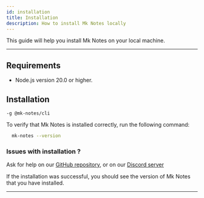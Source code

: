 ```yaml
---
id: installation
title: Installation
description: How to install Mk Notes locally
---
```


This guide will help you install Mk Notes on your local machine.

---

## Requirements

- Node.js version 20.0 or higher.

## Installation

```package-install
-g @mk-notes/cli
```

To verify that Mk Notes is installed correctly, run the following command:

```bash
  mk-notes --version
```

### Issues with installation ?

Ask for help on our [GitHub repository](https://github.com/Myastr0/mk-notes/issues), or on our [Discord server](https://discord.gg/AuVGNnyMfQ)

If the installation was successful, you should see the version of Mk Notes that you have installed.

---

